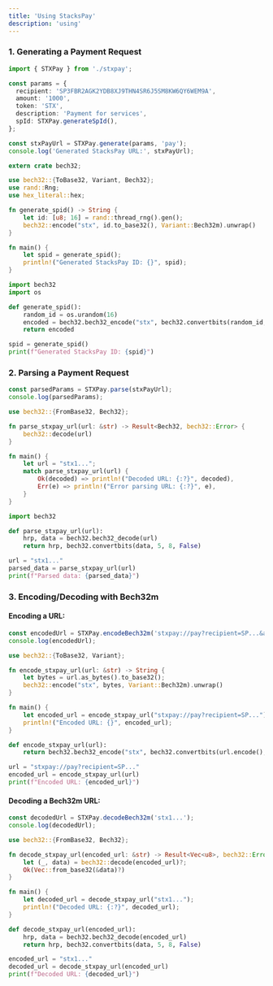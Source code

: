 ```yaml
---
title: 'Using StacksPay'
description: 'using'
---
```


### 1. Generating a Payment Request

```typescript
import { STXPay } from './stxpay';

const params = {
  recipient: 'SP3FBR2AGK2YDB8XJ9THN4SR6J5SM8KW6QY6WEM9A',
  amount: '1000',
  token: 'STX',
  description: 'Payment for services',
  spId: STXPay.generateSpId(),
};

const stxPayUrl = STXPay.generate(params, 'pay');
console.log('Generated StacksPay URL:', stxPayUrl);
```

```rust
extern crate bech32;

use bech32::{ToBase32, Variant, Bech32};
use rand::Rng;
use hex_literal::hex;

fn generate_spid() -> String {
    let id: [u8; 16] = rand::thread_rng().gen();
    bech32::encode("stx", id.to_base32(), Variant::Bech32m).unwrap()
}

fn main() {
    let spid = generate_spid();
    println!("Generated StacksPay ID: {}", spid);
}
```

```python
import bech32
import os

def generate_spid():
    random_id = os.urandom(16)
    encoded = bech32.bech32_encode("stx", bech32.convertbits(random_id, 8, 5), bech32.Encoding.BECH32M)
    return encoded

spid = generate_spid()
print(f"Generated StacksPay ID: {spid}")
```

### 2. Parsing a Payment Request

```typescript
const parsedParams = STXPay.parse(stxPayUrl);
console.log(parsedParams);
```

```rust
use bech32::{FromBase32, Bech32};

fn parse_stxpay_url(url: &str) -> Result<Bech32, bech32::Error> {
    bech32::decode(url)
}

fn main() {
    let url = "stx1...";
    match parse_stxpay_url(url) {
        Ok(decoded) => println!("Decoded URL: {:?}", decoded),
        Err(e) => println!("Error parsing URL: {:?}", e),
    }
}
```

```python
import bech32

def parse_stxpay_url(url):
    hrp, data = bech32.bech32_decode(url)
    return hrp, bech32.convertbits(data, 5, 8, False)

url = "stx1..."
parsed_data = parse_stxpay_url(url)
print(f"Parsed data: {parsed_data}")
```

### 3. Encoding/Decoding with Bech32m

#### Encoding a URL:

```typescript
const encodedUrl = STXPay.encodeBech32m('stxpay://pay?recipient=SP...&amount=1000');
console.log(encodedUrl);
```

```rust
use bech32::{ToBase32, Variant};

fn encode_stxpay_url(url: &str) -> String {
    let bytes = url.as_bytes().to_base32();
    bech32::encode("stx", bytes, Variant::Bech32m).unwrap()
}

fn main() {
    let encoded_url = encode_stxpay_url("stxpay://pay?recipient=SP...");
    println!("Encoded URL: {}", encoded_url);
}
```

```python
def encode_stxpay_url(url):
    return bech32.bech32_encode("stx", bech32.convertbits(url.encode(), 8, 5), bech32.Encoding.BECH32M)

url = "stxpay://pay?recipient=SP..."
encoded_url = encode_stxpay_url(url)
print(f"Encoded URL: {encoded_url}")
```

#### Decoding a Bech32m URL:

```typescript
const decodedUrl = STXPay.decodeBech32m('stx1...');
console.log(decodedUrl);
```

```rust
use bech32::{FromBase32, Bech32};

fn decode_stxpay_url(encoded_url: &str) -> Result<Vec<u8>, bech32::Error> {
    let (_, data) = bech32::decode(encoded_url)?;
    Ok(Vec::from_base32(&data)?)
}

fn main() {
    let decoded_url = decode_stxpay_url("stx1...");
    println!("Decoded URL: {:?}", decoded_url);
}
```

```python
def decode_stxpay_url(encoded_url):
    hrp, data = bech32.bech32_decode(encoded_url)
    return hrp, bech32.convertbits(data, 5, 8, False)

encoded_url = "stx1..."
decoded_url = decode_stxpay_url(encoded_url)
print(f"Decoded URL: {decoded_url}")
```
